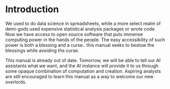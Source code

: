# Introduction

We used to do data science in spreadsheets, while a more select realm of demi-gods used expensive statistical analysis packages or wrote code. Now we have access to open source software that puts immense computing power in the hands of the people. The easy accessibility of such power is both a blessing and a curse.. this manual seeks to bestow the blessings while avoiding the curse.

This manual is already out of date. Tomorrow, we will be able to tell our AI assistants what we want, and the AI instance will provide it to us through some opaque combination of computation and creation. Aspiring analysts are still encouraged to learn this manual as a way to welcome our new overlords.
